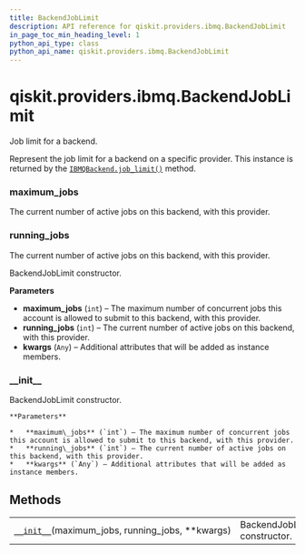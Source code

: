 ```yaml
---
title: BackendJobLimit
description: API reference for qiskit.providers.ibmq.BackendJobLimit
in_page_toc_min_heading_level: 1
python_api_type: class
python_api_name: qiskit.providers.ibmq.BackendJobLimit
---
```


# qiskit.providers.ibmq.BackendJobLimit

<Class id="qiskit.providers.ibmq.BackendJobLimit" isDedicatedPage={true} github="https://github.com/qiskit/qiskit-ibmq-provider/tree/stable/0.12/qiskit/providers/ibmq/backendjoblimit.py" signature="BackendJobLimit(maximum_jobs, running_jobs, **kwargs)">
  Job limit for a backend.

  Represent the job limit for a backend on a specific provider. This instance is returned by the [`IBMQBackend.job_limit()`](qiskit.providers.ibmq.IBMQBackend#job_limit "qiskit.providers.ibmq.IBMQBackend.job_limit") method.

  ### maximum\_jobs

  <Attribute id="qiskit.providers.ibmq.BackendJobLimit.maximum_jobs" name="maximum_jobs">
    The current number of active jobs on this backend, with this provider.
  </Attribute>

  ### running\_jobs

  <Attribute id="qiskit.providers.ibmq.BackendJobLimit.running_jobs" name="running_jobs">
    The current number of active jobs on this backend, with this provider.
  </Attribute>

  BackendJobLimit constructor.

  **Parameters**

  *   **maximum\_jobs** (`int`) – The maximum number of concurrent jobs this account is allowed to submit to this backend, with this provider.
  *   **running\_jobs** (`int`) – The current number of active jobs on this backend, with this provider.
  *   **kwargs** (`Any`) – Additional attributes that will be added as instance members.

  ### \_\_init\_\_

  <Function id="qiskit.providers.ibmq.BackendJobLimit.__init__" name="__init__" signature="__init__(maximum_jobs, running_jobs, **kwargs)">
    BackendJobLimit constructor.

    **Parameters**

    *   **maximum\_jobs** (`int`) – The maximum number of concurrent jobs this account is allowed to submit to this backend, with this provider.
    *   **running\_jobs** (`int`) – The current number of active jobs on this backend, with this provider.
    *   **kwargs** (`Any`) – Additional attributes that will be added as instance members.
  </Function>

  ## Methods

  |                                                                                                                                                          |                              |
  | -------------------------------------------------------------------------------------------------------------------------------------------------------- | ---------------------------- |
  | [`__init__`](#qiskit.providers.ibmq.BackendJobLimit.__init__ "qiskit.providers.ibmq.BackendJobLimit.__init__")(maximum\_jobs, running\_jobs, \*\*kwargs) | BackendJobLimit constructor. |
</Class>

